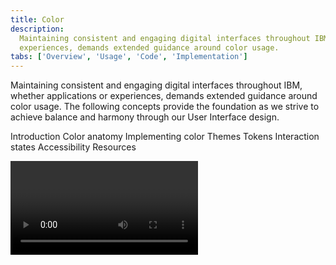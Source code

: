 ```yaml
---
title: Color
description:
  Maintaining consistent and engaging digital interfaces throughout IBM, whether applications or
  experiences, demands extended guidance around color usage.
tabs: ['Overview', 'Usage', 'Code', 'Implementation']
---
```



<PageDescription>

Maintaining consistent and engaging digital interfaces throughout IBM, whether applications or
experiences, demands extended guidance around color usage. The following concepts provide the
foundation as we strive to achieve balance and harmony through our User Interface design.

</PageDescription>

<AnchorLinks>

<AnchorLink>Introduction</AnchorLink>
<AnchorLink>Color anatomy</AnchorLink>
<AnchorLink>Implementing color</AnchorLink>
<AnchorLink>Themes</AnchorLink>
<AnchorLink>Tokens</AnchorLink>
<AnchorLink>Interaction states</AnchorLink>
<AnchorLink>Accessibility</AnchorLink>
<AnchorLink>Resources</AnchorLink>

</AnchorLinks>

<Video title="Color Overview" vimeoId="281513790" />

<br />

<br />

## Introduction

Application of the color palette brings a unified and recognizable consistency to IBM's array of
digital products and interfaces. This consistency is grounded in a set of well-defined rules about
how to work with the Carbon component library in the context of dark and light themes.

<GifPlayer color="dark">

![6 screenshots showing a range of color schemes and considerations for text and data visualizations](/guidelines/color/introduction.gif)
![UI color alternatives](/guidelines/color/introduction.jpeg)

</GifPlayer>

## Color anatomy

Carbon’s default themes are derived from the IBM Design Language color palette. The neutral gray
family is dominant in the default themes, making use of subtle shifts in value to organize content
into distinct zones.

The core blue family serves as the primary action color across all IBM products and experiences.
Additional colors are used sparingly and purposefully.

<div>
  <ColorGrid colorFamily="blue" />
  <ColorGrid colorFamily="gray" />
</div>

<ColorGrid colorFamily="alerts" style={{ marginTop: '2rem' }} />
<Caption>Alert Colors</Caption>

### Layering model

Colors in the neutral gray palette are layered on top of each other to create depth and spatial
associations. The layering model defines the logic of how colors stack on top of each other in a UI
when using the Carbon themes. Aspects of the layering model are built directly into the themes,
color tokens, and components.

The layering model differs between the _light_ and _dark_ themes.

- In the light themes, layers alternate between White and Gray 10 with each added layer.
- In the dark themes, layers become one step lighter with each added layer.

<Row>
<Column colLg={12}>

![Layering model for light themes](/guidelines/color/color-layering-model.png)

</Column>
</Row>

<Caption>Layering model for the White theme (left) and Gray 100 theme (right)</Caption>

<br />{' '}

## Implementing color

Carbon uses tokens and themes to manage color. Tokens are role-based, and themes specify the color
values that serve those roles in the UI.

| Term    | Definition                                                                                                                                                                      |
| ------- | ------------------------------------------------------------------------------------------------------------------------------------------------------------------------------- |
| _Theme_ | A theme is a collection of colors designed to create a specific aesthetic. Themes control the color value assigned to a token. For example, Gray 100 theme.                     |
| _Token_ | A token is the role-based identifier that assigns a color. Unlike hex codes, tokens apply universally across themes. For example, `$layer`, `$border-subtle`, `$support-error`. |
| _Role_  | A role is the systematic usage of a color assigned to a token. Roles cannot be changed between themes.                                                                          |
| _Value_ | A value is the unique visual attribute (hex code, rgba value) assigned to a token through the use of themes.                                                                    |

## Themes

Themes serve as an organizational framework for color in Carbon, with each theme based on a specific
primary background color. And they actually get their names from their background color. There are
two default _light_ themes and two default _dark_ themes.

The light themes are based on White and Gray 10 backgrounds, and the dark themes use Gray 100 and
Gray 90 backgrounds. Within each theme, the values for the universal color tokens use the primary
background color as the base of its layering model.

<Grid condensed className={styles['color-block']}>
<Column sm={1} md={1} lg={2}>

<div className="cds--aspect-ratio cds--aspect-ratio--1x1">
  <div
    className={clsx(
      'cds--aspect-ratio--object',
      styles['color-square'],
      styles['color-square--white']
    )}
  >
    White
  </div>
</div>

<Caption>Light</Caption>

</Column>
<Column sm={1} md={1} lg={2}>

<div className="cds--aspect-ratio cds--aspect-ratio--1x1">
  <div
    className={clsx(
      'cds--aspect-ratio--object',
      styles['color-square'],
      styles['color-square--gray-10']
    )}
  >
    Gray 10
  </div>
</div>

</Column>
<Column sm={1} md={1} lg={2}>

<div className="cds--aspect-ratio cds--aspect-ratio--1x1">
  <div
    className={clsx(
      'cds--aspect-ratio--object',
      styles['color-square'],
      styles['color-square--gray-100']
    )}
  >
    Gray 100
  </div>
</div>

<Caption>Dark</Caption>

</Column>
<Column sm={1} md={1} lg={2}>

<div className="cds--aspect-ratio cds--aspect-ratio--1x1">
  <div
    className={clsx(
      'cds--aspect-ratio--object',
      styles['color-square'],
      styles['color-square--gray-90']
    )}
  >
    Gray 90
  </div>
</div>

</Column>
</Grid>

<br />
<Title> Global background colors </Title>

| Theme    | Primary background      | Token         | Hex value |                                             |
| -------- | ----------------------- | ------------- | --------- | ------------------------------------------: |
| White    | Global Background Light | `$background` | `#ffffff` |  <ColorBlock size="xs">#ffffff</ColorBlock> |
| Gray 10  | Global Background Light | `$background` | `#f4f4f4` | <ColorBlock  size="xs">#f4f4f4</ColorBlock> |
| Gray 90  | Global Background Dark  | `$background` | `#262626` | <ColorBlock  size="xs">#282828</ColorBlock> |
| Gray 100 | Global Background Dark  | `$background` | `#161616` | <ColorBlock  size="xs">#171717</ColorBlock> |

<br />

### Light themes

There are two light themes in Carbon: White and Gray 10. For enabled UI colors light themes
primarily use the color range of White to Gray 20, and for text and icons uses the color range
between Gray 100 and Gray 60.

All of the themes are available in
[Design kits](https://carbondesignsystem.com/designing/kits/sketch/).

#### Layering model

In the light themes, layers alternate between White and Gray 10.

- **White theme**: uses White as the global background color and is layered first with components
  using Gray 10 backgrounds. The second layer uses White and the third layer used Gray 10.
- **Gray 10 theme:** uses Gray 10 as the global background color and is layered first with
  components using White backgrounds. The second layer uses Gray 10 and the third layer used White.

<Tabs>

<Tab label="White">

![A dashboard in the white theme](/guidelines/color/color-overview-themes-white.png)

</Tab>

<Tab label="Gray 10">

![A dashboard in the Gray 10 theme](/guidelines/color/color-overview-themes-gray10.png)

</Tab>

</Tabs>

<DoDontRow>
  <DoDont caption="Gray 10 dropdown on White background." colLg={6}>

![Gray 10 dropdown on White background.](/guidelines/color/Light_theme_01.png)

  </DoDont>
<DoDont type="dont" colLg={6} caption="Avoid use of midtones.">

![Gray 10 dropdown on a Gray 20 background](/guidelines/color/Light_theme_04.png)

  </DoDont>
</DoDontRow>

<br />

### Dark themes

There are two dark themes: Gray 90 and Gray 100. For enabled UI colors, dark themes primarily use
the color range of Gray 100 through Gray 70, and for text and icons uses the color range between
White and Gray 50.

All of the themes are available in
[Design kits](https://carbondesignsystem.com/designing/kits/sketch/).

#### Layering model

In the dark themes, layers become one step lighter with each added layer.

- **Gray 90 theme**: uses Gray 90 as the global background color and is layered first with
  components using Gray 80 backgrounds. The second layer uses Gray 70 and the third layer used
  Gray 60.
- **Gray 100 theme:** uses Gray 100 as the global background color and is layered first with
  components using Gray 90 backgrounds. The second layer uses Gray 80 and the third layer used
  Gray 70.

<Tabs>

<Tab label="Gray 90">

![A dashboard in the Gray 90 theme](/guidelines/color/color-overview-themes-gray90.png)

</Tab>

<Tab label="Gray 100">

![A dashboard in the Gray 100 theme](/guidelines/color/color-overview-themes-gray100.png)

</Tab>

</Tabs>

<DoDontRow>
  <DoDont
    colLg={6}
    caption="Gray 90 dropdown on Gray 100 background.">

![Gray 90 dropdown on Gray 100 background](/guidelines/color/Dark_theme_01_new.png)

  </DoDont>
 <DoDont type="dont" colLg={6} caption="Do not apply components that are darker than the background unless using high-contrast mode.">

![Gray 100 dropdown on Gray 90 background](/guidelines/color/Dark_theme_04_new.png)

  </DoDont>
</DoDontRow>

<br />

### High contrast moments

In some cases, it is helpful to apply light components to dark backgrounds or dark components to
light backgrounds. This technique is useful to focus attention or create visual tension. Some high
contrast moments are baked into the themes by using the `inverse` tokens, like the tooltip
component. Other times high contrast moments can be achieved through applying
[inline theming](/assets/guidelines/color/implementation#inline-theming) for instances like a dark
UI Shell Header with a light theme page.

<DoDontRow>
  <DoDont colLg={6}>

![High contrast example in a light theme.](/guidelines/color/High_contrast_01.png)

  </DoDont>
  <DoDont colLg={6}>

![High contrast example in a dark theme.](/guidelines/color/High_contrast_02.png)

  </DoDont>
</DoDontRow>

<br />

## Tokens

Tokens are method of applying color in a consistent, reusable, and scalable way. They help us
abstract how we use color from the values themselves. They are used in place of hard coded values,
like hex codes. Tokens allow for value changes to be made at scale, making design language changes
easy to implement, as well as making possible color functionalities like inline theming and light or
dark mode.

Each token is assigned a role and a value. The role determines what element to apply a token too and
the value is the actual color (hex code) that appears in the assigned theme. Color token names and
roles are the same across themes, only the assigned value will change with the theme. For example,
under the hood the `$text-secondary` token can dynamically map to `Gray 70` or `Gray 30` depending
on the theme.

See the [color usage](/assets/guidelines/color/usage) tab for the full list of color tokens.

### Token names

For quick reference, the role of a token is represented in the token name itself to help you
correctly apply tokens. The first part of the token name references the general UI element the color
is being applied to, like `background`, `text`, or `border`. The second part of token name will
specify its unique role within the element group like `$border-subtle` or `$text-primary`.
Additionally, some tokens include aninteraction state at the end, like `$background-hover`.

<Row>
<Column colLg={12}>

![Generic text input showing same tokens assigned for White and Gray 100 themes.](/guidelines/color/color-overview-tokens.png)

</Column>
</Row>

<Caption>
  Color tokens for components are the same across themes as shown by this text input using the White
  theme (left) and Gray 100 theme (right).
</Caption>

<br />

### Core tokens

Color tokens that can be applied across components are called _core tokens_. There are ten main
groups of core color tokens. They are grouped by the common UI element that they are applied to.
Token groups makes it easier to find and apply color tokens. Interaction state tokens are included
in the group along side their enabled state tokens. There are a few core tokens that do not belong
to the a group and stand as individual tokens like `$overlay`, `$highlight`, and `$interactive`.

Some core tokens are part of an additional token group called _layering tokens_. These tokens are
used to implement the layering model onto components. For more information, see the
[Implementation tab](/assets/guidelines/color/implementation#layer-tokens).

| Token group | Applied to                                                                          |
| ----------- | ----------------------------------------------------------------------------------- |
| Background  | Page or primary backgrounds                                                         |
| Layer       | Stacked backgrounds (includes layering tokens)                                      |
| Field       | Form and input backgrounds (includes layering tokens)                               |
| Border      | Dividers, rules, and borders between and around elements (includes layering tokens) |
| Text        | Type and type styles                                                                |
| Link        | Standalone and inline links                                                         |
| Icon        | Icons and pictograms                                                                |
| Support     | Notification elements and status indicators                                         |
| Focus       | Focus states                                                                        |
| Skeleton    | Skeleton states                                                                     |

<br />

### Component tokens

Some components have their own specific color tokens, known as _component tokens_. They represent
the properties associated with a particular component. They are not global tokens like the core
tokens and should never be used for anything other than their own component. For a full list for
component tokens see the [color usage](/assets/guidelines/color/usage) tab.

To see how the tokens are applied in the components themselves, visit the component’s style page.

- [Button](/components/button/style#color)
- [Tag](/components/tag/style#color)
- [Notification](/components/notification/style#color)

## Interaction states

In addition to the core set of enabled-state tokens, there are five other interaction states defined
with tokens for each theme. Interaction tokens are signified by the addition of a state name added
to the end of the base token name. For example, the `$background` hover state token is
`$background-hover`.

The color layering model for interaction tokens is as follows:

- For values between Black and Gray 70, interaction gets lighter.
- For values between Gray 60 and White, interaction gets darker.

<Row>
<Column colLg={12}>

![Hover states palette](/guidelines/color/color-overview-interactive.png)

</Column>
</Row>

<br />

### Hover

Hover is a subtle visual change that appears when a mouse cursor moves over an interactive element.
Hover states have their own tokens and are identified by `-hover` added to the end of the base token
name, such as `$background-hover`.

In the IBM themes, hover states token values are “half steps” between two adjacent colors on the IBM
core color palette steps. These values fall outside of the IBM core color palette steps and have
their own spectrum. Hover colors should not be used for anything other hover states.

- For values between Black and 70, the hover state is a half step lighter.
- For values between 60 and White, the hover state is a half step darker.

Elements like text or icons that use `secondary` colors for their enabled state, will change to the
`primary` color on hover, giving them a subtle emphasis. Most of the time, this shift in color (on
the text or icon element) will be accompanied by a background hover color shift as well. For
example, an overflow menu uses `$text-secondary` and `$layer` in its enabled state. On hover, the
text switches to `$text-primary` and the background to `$layer-hover`.

<Row>
<Column colLg={8}>

![Hover state colors are half steps](/guidelines/color/color-overview-interactive-hover.png)

</Column>
</Row>

<Caption>
  Shown in the white theme, '$layer' enabled color (1) has a value of 10 and '$layer-hover' (2) has
  a value of 15.
</Caption>

<br />

### Active

The active state can be used to indicate a `click`, `tap` or down press of a button. Active tokens
are identified by `-active` added after the base token name, such as `$button-primary-active`.
Active state values are two full steps lighter or darker on the IBM color scale. For example, the
Blue 60 active state is Blue 80.

- For values between 100 and 70, the active state is two full steps lighter.
- For values between 60 and 10, the active state is two full steps darker.

The exceptions are that White value shares the same active state value as Gray 10, and Black value
shares the same active state value as Gray 100.

<Row>
<Column colLg={8}>

![Active state colors are two steps over](/guidelines/color/color-overview-interactive-active.png)

</Column>
</Row>

<Caption>
  Shown in the White theme, `$button-primary` enabled color (1) has a value of Blue 60 and
  `$button-primary-active` active color (2) has a value of Blue 80.
</Caption>

<br />

### Selected

Selected states indicate item(s) or option(s) that have been chosen in the UI by the user through
any input method. Selected tokens are identified by the `-selected` added after base token name,
such as `$layer-selected-01`. The color logic for selected state is either one full step lighter or
darker on the IBM color scale. For example, the Gray100 selected state is Gray 90.

- For values between 100 and 70, the selected state is one full step lighter.
- For values between 60 and 10, the selected state one full step darker.

The exception is that White shares the same selected state value as Gray 10, and Black shares the
same selected state value as Gray 100.

Elements like text or icons that use `secondary` colors for their enabled state, will change to the
`primary` color when selected, giving them a subtle emphasis. Most of the time, this shift in color
(to the text or icon element) will be accompanied by a selected background color shift as well.

<Row>
<Column colLg={8}>

![Selected state colors are one step over](/guidelines/color/color-overview-interactive-selected.png)

</Column>
</Row>

<Caption>
  Shown in the white theme, `$layer` enabled color (1) has a value of Gray 10 and `$layer-selected`
  selected color (2) has a value of Gray 20.
</Caption>

<br />

### Focus

The focus state draws attention to the active element on a page when using the keyboard or voice to
navigate. In Carbon, the focus of an element is most commonly indicated by a 2px border around the
element. In order to make it easy to identify and locate on a page, most focus states use only one
color per theme controlled through the `$focus` color token.

- In the light themes, the focus state usually appears as a Blue 60 border.
- In the dark themes, the focus state usually appears as a White border.

The exception is high contrast moments where a `$focus-inverse` color is used instead.

Focus states are required on all interactive elements and must pass 3:1 color contrast
accessibility. Often times to achieve proper 3:1 contrast a `$focus-inset` border is used between
the focus border and the element itself.

<Row>
<Column colLg={8}>

![Focus state colors](/guidelines/color/color-overview-interactive-focus.png)

</Column>
</Row>

<Caption>White theme `$focus` color (1) and Gray 90 theme `$focus` color (2).</Caption>

<br />

### Disabled

A disabled state is applied to a component when the user is not allowed to interact with the
component due to either permissions, dependencies, or pre-requisites. Disabled states completely
remove the interactive function of a component and therefore don't receive hover or focus. Disabled
state styling is not subject to WC3 contrast compliance standards and is intentionally de-emphasized
in a faded fashion.

Disabled elements are always styled in the Gray family no matter its base color. A component's
specific styling will depend on the elements within it and what layers they are placed on. Some
tokens have their own specific disabled tokens, such as `$layer-disabled`, while other elements are
grouped together and share a disabled token like `$text-disabled`.

- For the light themes, disabled color values range from White to Gray 50
- For the dark themes, disabled color values range from Gray 90 to Gray 40

## Accessibility

Using various forms of contrast is the most important consideration when making user-friendly color
and interface choices. Awareness of standards and best practices is the key to accessible color
selections.

<Row className="resource-card-group">
<Column colMd={4} colLg={4} noGutterSm>
    <ResourceCard
      subTitle="IBM Design Language: Accessibility"
      aspectRatio="2:1"
      href="https://www.ibm.com/design/language/color#accessibility"
      >

<MdxIcon name="bee" />

  </ResourceCard>
</Column>
<Column colMd={4} colLg={4} noGutterSm>
    <ResourceCard
      subTitle="IBM Accessibility: Color and Contrast"
      aspectRatio="2:1"
      href="https://www.ibm.com/able/toolkit/design/visual/color-and-contrast"
      >

<MdxIcon name="bee" />

  </ResourceCard>
</Column>
</Row>

### Contrast ratios

Contrast is the difference in brightness between any two elements. The
[Web Content Acessibility Guidelines (WCAG)](https://www.w3.org/TR/WCAG21/) set specific ratios that
achieve the minimum required contrast for legibility. Generally speaking, small text is any size
below 24px and requires a 4.5:1 contrast ratio. Large text is anything above 24px and requires a 3:1
contrast ratio. Graphical elements, such as data visualizations, also require a 3:1 contrast ratio.

The IBM palette is comprised of twelve color grades—Black, White and ten values for each hue. The
following table indicates the minimum number of steps required to achieve commonly used contrast
ratios between any two colors.

<Row>
<Column colLg={8}>
<ArtDirection>

![color grades - Mobile image](/guidelines/color/colorgrades_table_mobile.png)
![color grades graphic](/guidelines/color/colorgrades_table.png)

</ArtDirection>
</Column>
</Row>

| Color 1 | Color 2 (4.5:1 contrast)   | Color 2 (3:1 contrast)     |
| ------- | -------------------------- | -------------------------- |
| Black   | 50 through White (6 steps) | 60 through White (5 steps) |
| 100     | 50 through White (5 steps) | 60 through White (4 steps) |
| 90      | 50 through White (4 steps) | 60 through White (3 steps) |
| 80      | 40 through White (4 steps) | 50 through White (3 steps) |
| 70      | 30 through White (4 steps) | 40 through White (3 steps) |
| 60      | 20 through White (4 steps) | 20 through White (4 steps) |
| 50      | 90 through Black (4 steps) | 80 through Black (3 steps) |
| 40      | 80 through Black (4 steps) | 70 through Black (3 steps) |
| 30      | 70 through Black (4 steps) | 70 through Black (4 steps) |
| 20      | 70 through Black (5 steps) | 60 through Black (4 steps) |
| 10      | 60 through Black (5 steps) | 50 through Black (4 steps) |
| White   | 60 through Black (6 steps) | 50 through Black (5 steps) |

## Resources

<Row className="resource-card-group">
<Column  colLg={4} colMd={4} noGutterSm>
  <ResourceCard
    subTitle="RGB color palettes (.ase and .clr)"
    href="https://github.com/carbon-design-system/carbon/raw/v10/packages/colors/artifacts/IBM_Colors.zip"
    >

<MdxIcon name="ase" />

  </ResourceCard>
</Column>
<Column colLg={4} colMd={4}  noGutterSm>
  <ResourceCard
    subTitle="Elements package: Color"
    href="https://github.com/carbon-design-system/carbon/tree/v10/packages/colors"
    >

<MdxIcon name="github" />

  </ResourceCard>
</Column>
</Row>
